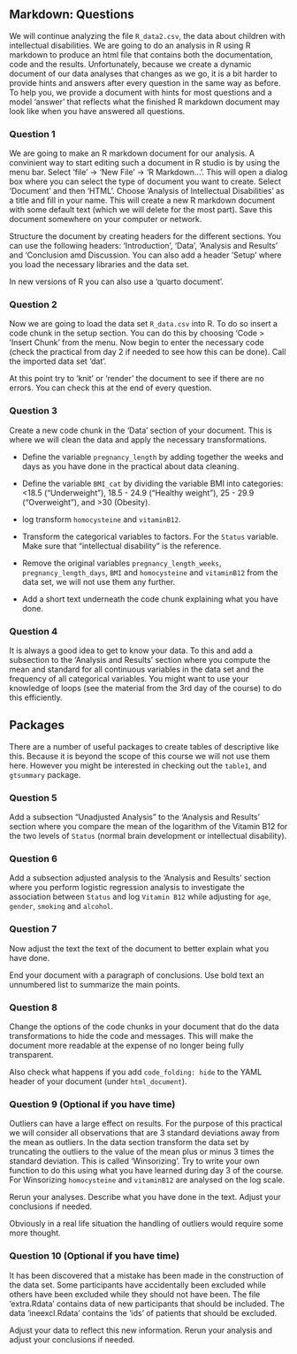 ## Markdown: Questions {.unnumbered}

We will continue analyzing the file `R_data2.csv`, the data about children with intellectual disabilities. We are going to do an analysis in R using R markdown to produce an html file that contains both the documentation, code and the results. Unfortunately, because we create a dynamic document of our data analyses that changes as we go, it is a bit harder to provide hints and answers after every question in the same way as before. To help you, we provide a document with hints for most questions and a model 'answer'  that reflects what the finished R markdown document may look like when you have answered all questions.



::: panel-tabset

### Question 1

We are going to make an R markdown document for our analysis. A convinient way to start editing such a document in R studio is by using the menu bar. Select 'file' -> 'New File' -> 'R Markdown...'. This will open a dialog box where you can select the type of document you want to create. Select 'Document' and then 'HTML'. Choose 'Analysis of Intellectual Disabilities' as a title and fill in your name. This will create a new R markdown document with some default text (which we will delete for the most part). Save this document somewhere on your computer or network.

Structure the document by creating headers for the different sections. You can use the following headers: 'Introduction', 'Data', 'Analysis and Results' and 'Conclusion amd Discussion. You can also add a header 'Setup' where you load the necessary libraries and the data set.

::: {.callout-note}

In new versions of R you can also use a 'quarto document'.
:::

:::

::: panel-tabset
### Question 2

Now we are going to load the data set `R_data.csv` into R. To do so insert a code chunk in the setup section. You can do this by choosing 'Code > 'Insert Chunk' from the menu. Now begin to enter the necessary code (check the practical from day 2 if needed to see how this can be done). Call the imported data set 'dat'. 

At this point try to 'knit' or 'render' the document to see if there are no errors. You can check this at the end of every question.

:::

::: panel-tabset
### Question 3

Create a new code chunk in the 'Data' section of your document. This is where we will clean the data and apply the necessary transformations. 

* Define the variable `pregnancy_length` by adding together the weeks and days as you have done in the practical about data cleaning. 

*  Define the variable `BMI_cat` by dividing the variable BMI into categories: <18.5 ("Underweight"), 18.5 - 24.9 ("Healthy weight"), 25 - 29.9 ("Overweight"), and >30 (Obesity).

* log transform `homocysteine` and `vitaminB12`.

* Transform the categorical variables to factors. For the `Status` variable. Make sure that "intellectual disability" is the reference.

* Remove the original variables `pregnancy_length_weeks`, `pregnancy_length_days`,  `BMI` and `homocysteine` and `vitaminB12` from the data set, we will not use them any further.

* Add a short text underneath the code chunk explaining what you have done.


:::

::: panel-tabset
### Question 4

It is always a good idea to get to know your data. To this and add a subsection to the 'Analysis and Results' section where you compute the mean and standard for all continuous variables in the data set and the frequency of all categorical variables. You might want to use your knowledge of loops (see the material from the 3rd day of the course) to do this efficiently.

::: {.callout-tip}
## Packages

There are a number of useful packages to create tables of descriptive like this. Because it is beyond the scope of this course we will not use them here. However you might be interested in checking out the `table1`, and `gtsummary` package.
:::



:::

::: panel-tabset
### Question 5

Add a subsection "Unadjusted Analysis" to the 'Analysis and Results' section where you compare the mean of the logarithm of the Vitamin B12 for the two levels of `Status` (normal brain development or intellectual disability). 

:::

::: panel-tabset
### Question 6

Add a subsection adjusted analysis to the 'Analysis and Results' section where you perform logistic regression analysis to investigate the association between `Status` and log `Vitamin B12` while adjusting for `age`, `gender`, `smoking` and `alcohol`.

:::

::: panel-tabset
### Question 7

Now adjust the text the text of the document to better explain what you have done. 

End your document with a paragraph of conclusions. Use bold text an unnumbered list to summarize the main points.

:::

::: panel-tabset

### Question 8 

Change the options of the code chunks in your document that do the data transformations to hide the code and messages. This will make the document more readable at the expense of no longer being fully transparent.

Also check what happens if you add `code_folding: hide` to the YAML header of your document (under `html_document`). 

:::

::: panel-tabset

### Question 9 (Optional if you have time)

Outliers can have a large effect on results. For the purpose of this practical we will consider all observations that are 3 standard deviations away from the mean as outliers. In the data section transform the data set by truncating the outliers to the value of the mean plus or minus 3 times the standard deviation. This is called 'Winsorizing'. Try to write your own function to do this using what you have learned during day 3 of the course. For Winsorizing `homocysteine` and `vitaminB12` are analysed on the log scale. 

Rerun your analyses. Describe what you have done in the text. Adjust your conclusions if needed.

::: {.callout-note}

Obviously in a real life situation the handling of outliers would require some more thought.

:::


:::

::: panel-tabset
### Question 10 (Optional if you have time)

It has been discovered that a mistake has been made in the construction of the data set. Some participants have 
accidentally been excluded while others have been excluded while they should not have been. The file 'extra.Rdata' contains data of new participants that should be included. The data 'ineexcl.Rdata' contains the 'ids' of patients that should be excluded. 

Adjust your data to reflect this new information. Rerun your analysis and adjust your conclusions if needed.

:::

